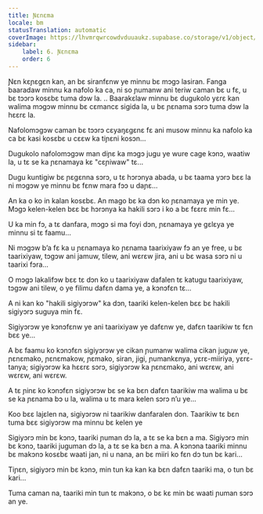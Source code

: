```yaml
---
title: Ɲɛnɛma
locale: bm
statusTranslation: automatic
coverImage: https://lhvmrqwrcowdvduuaukz.supabase.co/storage/v1/object/public/strapi-uploads/small_cover-tratado-de-psicologia-revolucionaria.webp-5e15e1cec4e0ebebcde5d7fc7565d8fd.webp
sidebar:
    label: 6. Ɲɛnɛma
    order: 6
---
```

Ɲɛn kɛɲɛgɛn kan, an bɛ siranfɛnw ye minnu bɛ mɔgɔ lasiran. Fanga baaradaw minnu ka nafolo ka ca, ni so ɲumanw ani teriw caman bɛ u fɛ, u bɛ tɔɔrɔ kosɛbɛ tuma dɔw la. .. Baarakɛlaw minnu bɛ dugukolo yɛrɛ kan walima mɔgɔw minnu bɛ cɛmancɛ sigida la, u bɛ ɲɛnama sɔrɔ tuma dɔw la hɛɛrɛ la.

Nafolomɔgɔw caman bɛ tɔɔrɔ cɛyaŋɛgɛnɛ fɛ ani musow minnu ka nafolo ka ca bɛ kasi kosɛbɛ u cɛɛw ka tiɲɛni kosɔn...

Dugukolo nafolomɔgɔw man diɲɛ ka mɔgɔ jugu ye wure cage kɔnɔ, waatiw la, u tɛ se ka ɲɛnamaya kɛ "cɛɲiwaw" tɛ...

Dugu kuntigiw bɛ ɲɛgɛnna sɔrɔ, u tɛ hɔrɔnya abada, u bɛ taama yɔrɔ bɛɛ la ni mɔgɔw ye minnu bɛ fɛnw mara fɔɔ u daɲɛ...

An ka o ko in kalan kosɛbɛ. An mago bɛ ka dɔn ko ɲɛnamaya ye min ye. Mɔgɔ kelen-kelen bɛɛ bɛ hɔrɔnya ka hakili sɔrɔ i ko a bɛ fɛɛrɛ min fɛ...

U ka min fɔ, a tɛ danfara, mɔgɔ si ma foyi dɔn, ɲɛnamaya ye gɛlɛya ye minnu si tɛ faamu...

Ni mɔgɔw b’a fɛ ka u ɲɛnamaya ko ɲɛnama taarixiyaw fɔ an ye free, u bɛ taarixiyaw, tɔgɔw ani jamuw, tilew, ani wɛrɛw jira, ani u bɛ wasa sɔrɔ ni u taarixi fɔra...

O mɔgɔ lakalifɔw bɛɛ tɛ dɔn ko u taarixiyaw dafalen tɛ katugu taarixiyaw, tɔgɔw ani tilew, o ye filimu dafɛn dama ye, a kɔnɔfɛn tɛ...

A ni kan ko "hakili sigiyɔrɔw" ka dɔn, taariki kelen-kelen bɛɛ bɛ hakili sigiyɔrɔ suguya min fɛ.

Sigiyɔrɔw ye kɔnɔfɛnw ye ani taarixiyaw ye dafɛnw ye, dafɛn taarikiw tɛ fɛn bɛɛ ye...

A bɛ faamu ko kɔnɔfɛn sigiyɔrɔw ye cikan ɲumanw walima cikan juguw ye, ɲɛnɛmako, ɲɛnɛmakow, ɲɛmako, siran, jigi, ɲumankɛnya, yɛrɛ-miiriya, yɛrɛ-tanya; sigiyɔrɔw ka hɛɛrɛ sɔrɔ, sigiyɔrɔw ka ɲɛnɛmako, ani wɛrɛw, ani wɛrɛw, ani wɛrɛw.

A tɛ ɲinɛ ko kɔnɔfɛn sigiyɔrɔw bɛ se ka bɛn dafɛn taarikiw ma walima u bɛ se ka ɲɛnama bɔ u la, walima u tɛ mara kelen sɔrɔ n’u ye...

Koo bɛɛ lajɛlen na, sigiyɔrɔw ni taarikiw danfaralen don. Taarikiw tɛ bɛn tuma bɛɛ sigiyɔrɔw ma minnu bɛ kelen ye

Sigiyɔrɔ min bɛ kɔnɔ, taariki ɲuman dɔ la, a tɛ se ka bɛn a ma. Sigiyɔrɔ min bɛ kɔnɔ, taariki juguman dɔ la, a tɛ se ka bɛn a ma. A kɔnɔna taariki minnu bɛ makɔnɔ kosɛbɛ waati jan, ni u nana, an bɛ miiri ko fɛn dɔ tun bɛ kari...

Tiɲɛn, sigiyɔrɔ min bɛ kɔnɔ, min tun ka kan ka bɛn dafɛn taariki ma, o tun bɛ kari...

Tuma caman na, taariki min tun tɛ makɔnɔ, o bɛ kɛ min bɛ waati ɲuman sɔrɔ an ye.

